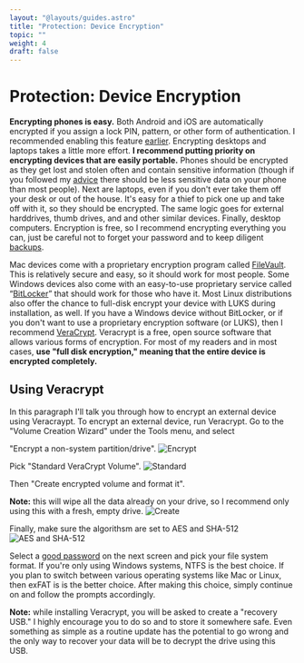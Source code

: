 ```yaml
---
layout: "@layouts/guides.astro"
title: "Protection: Device Encryption"
topic: ""
weight: 4
draft: false
---
```


# Protection: Device Encryption

**Encrypting phones is easy.** Both Android and iOS are automatically encrypted if you assign a lock PIN, pattern, or other form of authentication. I recommended enabling this feature [earlier](/guides/most-important/mobile-settings). Encrypting desktops and laptops takes a little more effort. **I recommend putting priority on encrypting devices that are easily portable.** Phones should be encrypted as they get lost and stolen often and contain sensitive information (though if you followed my [advice](/guides/most-important/mobile) there should be less sensitive data on your phone than most people). Next are laptops, even if you don't ever take them off your desk or out of the house. It's easy for a thief to pick one up and take off with it, so they should be encrypted. The same logic goes for external harddrives, thumb drives, and and other similar devices. Finally, desktop computers. Encryption is free, so I recommend encrypting everything you can, just be careful not to forget your password and to keep diligent [backups](/guides/moderately-important/backups).

Mac devices come with a proprietary encryption program called [FileVault](https://support.apple.com/en-us/HT204837). This is relatively secure and easy, so it should work for most people. Some Windows devices also come with an easy-to-use proprietary service called “[BitLocker](https://docs.microsoft.com/en-us/windows/security/information-protection/bitlocker/bitlocker-overview)” that should work for those who have it. Most Linux distributions also offer the chance to full-disk encrypt your device with LUKS during installation, as well. If you have a Windows device without BitLocker, or if you don't want to use a proprietary encryption software (or LUKS), then I recommend [VeraCrypt](https://www.veracrypt.fr/en/Home). Veracrypt is a free, open source software that allows various forms of encryption. For most of my readers and in most cases, **use "full disk encryption," meaning that the entire device is encrypted completely.**

## Using Veracrypt

In this paragraph I'll talk you through how to encrypt an external device using Veracraypt. To encrypt an external device, run Veracrypt. Go to the "Volume Creation Wizard" under the Tools menu, and select

"Encrypt a non-system partition/drive".
![Encrypt](/images/steps/vera-crypt-external-encrypting/b01.jpg)

Pick "Standard VeraCrypt Volume".
![Standard](/images/steps/vera-crypt-external-encrypting/b02.jpg)

Then "Create encrypted volume and format it".

**Note:** this will wipe all the data already on your drive, so I recommend only using this with a fresh, empty drive.
![Create](/images/steps/vera-crypt-external-encrypting/b03.jpg)

Finally, make sure the algorithsm are set to AES and SHA-512
![AES and SHA-512](/images/steps/vera-crypt-external-encrypting/b04.jpg)

Select a [good password](/guides/most-important/passwords) on the next screen and pick your file system format. If you're only using Windows systems, NTFS is the best choice. If you plan to switch between various operating systems like Mac or Linux, then exFAT is is the better choice. After making this choice, simply continue on and follow the prompts accordingly.

**Note:** while installing Veracrypt, you will be asked to create a "recovery USB." I highly encourage you to do so and to store it somewhere safe. Even something as simple as a routine update has the potential to go wrong and the only way to recover your data will be to decrypt the drive using this USB.
